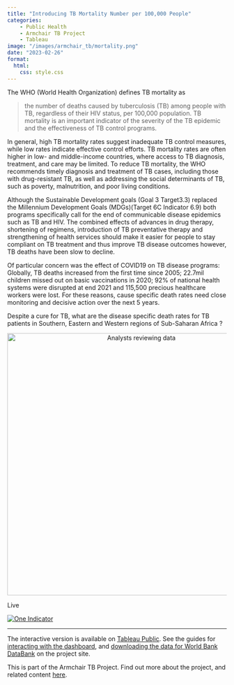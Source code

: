```yaml
---
title: "Introducing TB Mortality Number per 100,000 People"
categories: 
    - Public Health
    - Armchair TB Project
    - Tableau
image: "/images/armchair_tb/mortality.png"
date: "2023-02-26"
format: 
  html:
    css: style.css
---
```


The WHO (World Health Organization) defines TB mortality as

> the number of deaths caused by tuberculosis (TB) among people with TB, regardless of their HIV status, per 100,000 population. TB mortality is an important indicator of the severity of the TB epidemic and the effectiveness of TB control programs.

In general, high TB mortality rates suggest inadequate TB control measures, while low rates indicate effective control efforts. TB mortality rates are often higher in low- and middle-income countries, where access to TB diagnosis, treatment, and care may be limited. To reduce TB mortality, the WHO recommends timely diagnosis and treatment of TB cases, including those with drug-resistant TB, as well as addressing the social determinants of TB, such as poverty, malnutrition, and poor living conditions.

Although the Sustainable Development goals (Goal 3 Target3.3) replaced the Millennium Development Goals (MDGs)(Target 6C Indicator 6.9) both programs specifically call for the end of communicable disease epidemics such as TB and HIV. The combined effects of advances in drug therapy, shortening of regimens, introduction of TB preventative therapy and strengthening of health services should make it easier for people to stay compliant on TB treatment and thus improve TB disease outcomes however, TB deaths have been slow to decline.

Of particular concern was the effect of COVID19 on TB disease programs: Globally, TB deaths increased from the first time since 2005; 22.7mil children missed out on basic vaccinations in 2020; 92% of national health systems were disrupted at end 2021 and 115,500 precious healthcare workers were lost. For these reasons, cause specific death rates need close\
monitoring and decisive action over the next 5 years.

Despite a cure for TB, what are the disease specific death rates for TB patients in Southern, Eastern and Western regions of Sub-Saharan Africa ?

```{=html}
<div style="text-align: center;">
    <img src="/images/armchair_tb/03_01.png" alt="Analysts reviewing data" width="600"/>
</div>
```

Live

::: {#viz1741086737575 .tableauPlaceholder style="position: relative"}
<noscript><a href='#'><img src="https://public.tableau.com/static/images/Ar/ArmchairTBOneIndicator/OneIndicator/1_rss.png" alt="One Indicator " style="border: none"/></a></noscript>

<object class="tableauViz" style="display:none;">

<param name='host_url' value='https%3A%2F%2Fpublic.tableau.com%2F' /> <param name='embed_code_version' value='3' /> <param name='site_root' value='' /><param name='name' value='ArmchairTBOneIndicator&#47;OneIndicator' /><param name='tabs' value='no' /><param name='toolbar' value='yes' /><param name='static_image' value='https:&#47;&#47;public.tableau.com&#47;static&#47;images&#47;Ar&#47;ArmchairTBOneIndicator&#47;OneIndicator&#47;1.png' /> <param name='animate_transition' value='yes' /><param name='display_static_image' value='yes' /><param name='display_spinner' value='yes' /><param name='display_overlay' value='yes' /><param name='display_count' value='yes' /><param name='language' value='en-GB' />

</object>
:::

```{=html}
    <script type='text/javascript'>                    
      var divElement = document.getElementById('viz1741086737575');                    
      var vizElement = divElement.getElementsByTagName('object')[0];                    
      var targetWidth = 800; // Set your target width
      var originalWidth = 1500; // Original width
      var originalHeight = 927; // Original height

      // Calculate scale ratio
      var scaleRatio = targetWidth / originalWidth;

      // Apply scale transformation
      vizElement.style.transform = 'scale(' + scaleRatio + ')';
      vizElement.style.transformOrigin = 'top left'; // Keep the scaling aligned to the top left
      vizElement.style.width = originalWidth + 'px'; // Maintain original width
      vizElement.style.height = originalHeight + 'px'; // Maintain original height
      vizElement.style.overflow = 'hidden'; // Hide any overflow
      
      var scriptElement = document.createElement('script');                    
      scriptElement.src = 'https://public.tableau.com/javascripts/api/viz_v1.js';                    
      vizElement.parentNode.insertBefore(scriptElement, vizElement);                
      </script>
```

------------------------------------------------------------------------

The interactive version is available on [Tableau Public](https://public.tableau.com/views/ArmchairTBOneIndicator/OneIndicator?%3Alanguage=en-GB&%3Adisplay_count=n&%3Aorigin=viz_share_link). See the guides for [interacting with the dashboard](/posts/armchair_tb_one_indicator.html), and [downloading the data for World Bank DataBank](/posts/connect_world_bank_data_bank.html) on the project site.

This is part of the Armchair TB Project. Find out more about the project, and related content [here](/posts/armchair_tb_intro.html).
